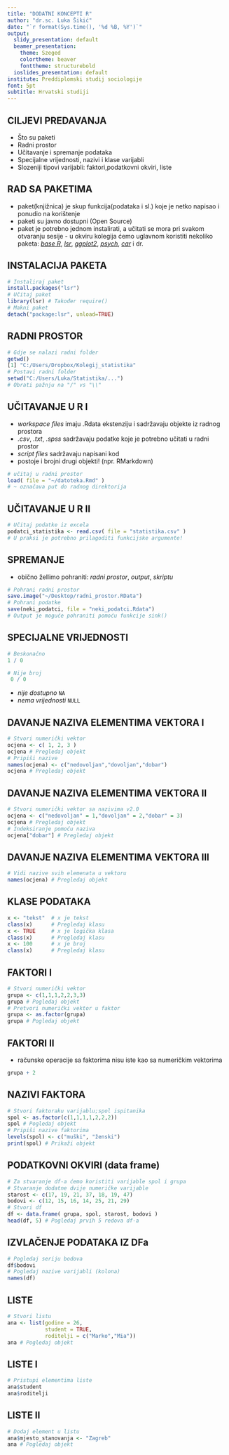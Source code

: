 ```yaml
---
title: "DODATNI KONCEPTI R"
author: "dr.sc. Luka Šikić"
date: "`r format(Sys.time(), '%d %B, %Y')`"
output:
  slidy_presentation: default
  beamer_presentation:
    theme: Szeged
    colortheme: beaver
    fonttheme: structurebold
  ioslides_presentation: default
institute: Preddiplomski studij sociologije
font: 5pt
subtitle: Hrvatski studiji
---
```


## CILJEVI PREDAVANJA

- Što su paketi
- Radni prostor
- Učitavanje i spremanje podataka
- Specijalne vrijednosti, nazivi i klase varijabli
- Slozeniji tipovi varijabli: faktori,podatkovni okviri, liste


## RAD SA PAKETIMA

- paket(knjižnica) je skup funkcija(podataka i sl.) koje je netko napisao i ponudio  na korištenje
- paketi su javno dostupni (Open Source)
- paket je potrebno jednom instalirati, a učitati se mora pri svakom otvaranju sesije - u okviru kolegija ćemo uglavnom koristiti nekoliko paketa: [*base R*](https://stat.ethz.ch/R-manual/R-devel/library/base/html/00Index.html), [*lsr*](https://cran.r-project.org/web/packages/lsr/index.html), [*ggplot2*](https://www.statmethods.net/advgraphs/ggplot2.html), [*psych*](https://cran.r-project.org/web/packages/psych/psych.pdf), [*car*](https://cran.r-project.org/web/packages/car/index.html) i dr. 

## INSTALACIJA PAKETA

```r
# Instaliraj paket
install.packages("lsr")
# Učitaj paket
library(lsr) # Također require()
# Makni paket
detach("package:lsr", unload=TRUE)

```

## RADNI PROSTOR

```r
# Gdje se nalazi radni folder
getwd()
[1] "C:/Users/Dropbox/Kolegij_statistika"
# Postavi radni folder
setwd("C:/Users/Luka/Statistika/...")
# Obrati pažnju na "/" vs "\\"

```

## UČITAVANJE U R I

- *workspace files* imaju .Rdata ekstenziju i sadržavaju objekte iz radnog prostora
- *.csv*, *.txt*, *.spss* sadržavaju podatke koje je potrebno učitati u radni prostor
- *script files* sadržavaju napisani kod
- postoje i brojni drugi objekti! (npr. RMarkdown)

```r
# učitaj u radni prostor
load( file = "~/datoteka.Rmd" )
# ~ označava put do radnog direktorija
```

## UČITAVANJE U R II

```r
# Učitaj podatke iz excela 
podatci_statistika <- read.csv( file = "statistika.csv" )
# U praksi je potrebno prilagoditi funkcijske argumente!
```

## SPREMANJE  

- obično žellimo pohraniti: *radni prostor*, *output*, *skriptu*
```r
# Pohrani radni prostor
save.image("~/Desktop/radni_prostor.RData")
# Pohrani podatke
save(neki_podatci, file = "neki_podatci.Rdata")
# Output je moguće pohraniti pomoću funkcije sink()
```


## SPECIJALNE VRIJEDNOSTI 

```r
# Beskonačno
1 / 0
```

```r
# Nije broj
 0 / 0
```
-  *nije dostupno* `NA`
- *nema vrijednosti* `NULL` 


## DAVANJE NAZIVA ELEMENTIMA VEKTORA I

```r
# Stvori numerički vektor
ocjena <- c( 1, 2, 3 )
ocjena # Pregledaj objekt
# Pripiši nazive 
names(ocjena) <- c("nedovoljan","dovoljan","dobar")
ocjena # Pregledaj objekt
```

## DAVANJE NAZIVA ELEMENTIMA VEKTORA II
```r
# Stvori numerički vektor sa nazivima v2.0
ocjena <- c("nedovoljan" = 1,"dovoljan" = 2,"dobar" = 3)
ocjena # Pregledaj objekt
# Indeksiranje pomoću naziva
ocjena["dobar"] # Pregledaj objekt

```

## DAVANJE NAZIVA ELEMENTIMA VEKTORA III

```r
# Vidi nazive svih elemenata u vektoru
names(ocjena) # Pregledaj objekt
```

## KLASE PODATAKA

```r
x <- "tekst"  # x je tekst
class(x)      # Pregledaj klasu
x <- TRUE     # x je logička klasa 
class(x)      # Pregledaj klasu
x <- 100      # x je broj
class(x)      # Pregledaj klasu
```

## FAKTORI I
```r
# Stvori numerički vektor
grupa <- c(1,1,1,2,2,3,3)
grupa # Pogledaj objekt
# Pretvori numerički vektor u faktor
grupa <- as.factor(grupa)
grupa # Pogledaj objekt
``` 

## FAKTORI II

- računske operacije sa faktorima nisu iste kao sa numeričkim vektorima

```r
grupa + 2
```

## NAZIVI FAKTORA

```r
# Stvori faktoraku varijablu;spol ispitanika 
spol <- as.factor(c(1,1,1,1,2,2,2))
spol # Pogledaj objekt
# Pripiši nazive faktorima
levels(spol) <- c("muški", "ženski")
print(spol) # Prikaži objekt
```

## PODATKOVNI OKVIRI (data frame)

```r
# Za stvaranje df-a ćemo koristiti varijable spol i grupa
# Stvaranje dodatne dvije numeričke varijable
starost <- c(17, 19, 21, 37, 18, 19, 47)
bodovi <- c(12, 15, 16, 14, 25, 21, 29)
# Stvori df
df <- data.frame( grupa, spol, starost, bodovi ) 
head(df, 5) # Pogledaj prvih 5 redova df-a
```

## IZVLAČENJE PODATAKA IZ DFa 

```r
# Pogledaj seriju bodova
df$bodovi 
# Pogledaj nazive varijabli (kolona)
names(df)
```

## LISTE

```r
# Stvori listu
ana <- list(godine = 26,
            student = TRUE,
            roditelji = c("Marko","Mia"))
ana # Pogledaj objekt
```

## LISTE I
 
```r
# Pristupi elementima liste
ana$student
ana$roditelji
```

## LISTE II

```r
# Dodaj element u listu
ana$mjesto_stanovanja <- "Zagreb"
ana # Pogledaj objekt 
```